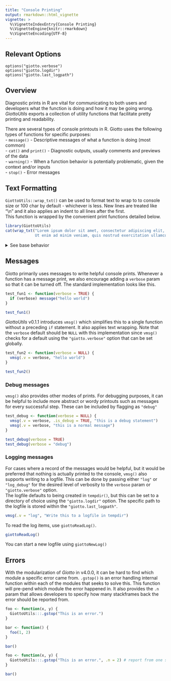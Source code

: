 ```yaml
---
title: "Console Printing"
output: rmarkdown::html_vignette
vignette: >
  %\VignetteIndexEntry{Console Printing}
  %\VignetteEngine{knitr::rmarkdown}
  %\VignetteEncoding{UTF-8}
---
```


## Relevant Options
```
options("giotto.verbose")
options("giotto.logdir")
options("giotto.last_logpath")
```


## Overview

Diagnostic prints in R are vital for communicating to both users and developers what the function is doing and how it may be going wrong. *GiottoUtils* exports a collection of utility functions that facilitate pretty printing and readability.

There are several types of console printouts in R. Giotto uses the following types of functions for specific purposes:\
- `message()` - Descriptive messages of what a function is doing (most common)\
- `cat()` and `print()` - Diagnostic outputs, usually comments and previews of the data\
- `warning()` - When a function behavior is potentially problematic, given the context and/or inputs\
- `stop()` - Error messages

## Text Formatting

`GiottoUtils::wrap_txt()` can be used to format text to wrap to to console size
or 100 char by default - whichever is less. New lines are treated like "\\n" and
it also applies an indent to all lines after the first.\
This function is wrapped by the convenient print functions detailed below.\
```r
library(GiottoUtils)
cat(wrap_txt("Lorem ipsum dolor sit amet, consectetur adipiscing elit, sed do eiusmod tempor incididunt ut labore et dolore magna aliqua.
             Ut enim ad minim veniam, quis nostrud exercitation ullamco laboris nisi ut aliquip ex ea commodo consequat."))
```

<details> <summary>See base behavior</summary>
Base functions for console prints lack text wrapping. Linebreaks also require usage of "\\n" to be formatted as expected.

```r
# Code formatting causes "    " to be added the next line
cat("Lorem ipsum dolor sit amet, consectetur adipiscing elit, sed do eiusmod tempor incididunt ut labore et dolore magna aliqua.
    Ut enim ad minim veniam, quis nostrud exercitation ullamco laboris nisi ut aliquip ex ea commodo consequat.")

# Using \n instead
cat("Lorem ipsum dolor sit amet, consectetur adipiscing elit, sed do eiusmod tempor incididunt ut labore et dolore magna aliqua.\nUt enim ad minim veniam, quis nostrud exercitation ullamco laboris nisi ut aliquip ex ea commodo consequat.")
```
</details>


## Messages
Giotto primarily uses messages to write helpful console prints.
Whenever a function has a message print, we also encourage adding a `verbose`
param so that it can be turned off. The standard implementation looks like this.
```r
test_fun1 <- function(verbose = TRUE) {
  if (verbose) message("hello world")
}

test_fun1()
```

*GiottoUtils* v0.1.1 introduces `vmsg()` which simplifies this to a single
function without a preceding `if` statement. It also applies text wrapping.
Note that the `verbose` default should be `NULL` with this implementation since
`vmsg()` checks for a default using the `"giotto.verbose"` option that can be
set globally.
``` r
test_fun2 <- function(verbose = NULL) {
  vmsg(.v = verbose, "hello world")
}

test_fun2()
```

### Debug messages

`vmsg()` also provides other modes of prints. For debugging purposes, it can
be helpful to include more abstract or wordy printouts such as messages for
every successful step. These can be included by flagging as `"debug"`
```r
test_debug <- function(verbose = NULL) {
  vmsg(.v = verbose, .is_debug = TRUE, "this is a debug statement")
  vmsg(.v = verbose, "this is a normal message")
}

test_debug(verbose = TRUE)
test_debug(verbose = "debug")
```

### Logging messages

For cases where a record of the messages would be helpful, but it would be
preferred that nothing is actually printed to the console, `vmsg()` also supports
writing to a logfile. This can be done by passing either `"log"` or `"log_debug"`
for the desired level of verbosity to the `verbose` param or `"giotto.verbose"`
option.\
The logfile defaults to being created in `tempdir()`, but this can be set to a
directory of choice using the `"giotto.logdir"` option. The specific path to
the logfile is stored within the `"giotto.last_logpath"`.
```r
vmsg(.v = "log", "Write this to a logfile in tempdir")
```

To read the log items, use `giottoReadLog()`.
```r
giottoReadLog()
```

You can start a new logfile using `giottoNewLog()`


## Errors
With the modularization of *Giotto* in v4.0.0, it can be hard to find which
module a specific error came from. `.gstop()` is an error handling internal
function within each of the modules that seeks to solve this.
This function will pre-pend which module the error happened in. It also
provides the `.n` param that allows developers to specify how many stackframes
back the error should be reported from.
```r
foo <- function(x, y) {
  GiottoUtils:::.gstop("This is an error.")
}

bar <- function() {
  foo(1, 2)
}

bar()

foo <- function(x, y) {
  GiottoUtils:::.gstop("This is an error.", .n = 2) # report from one stackframe back
}

bar()
```

